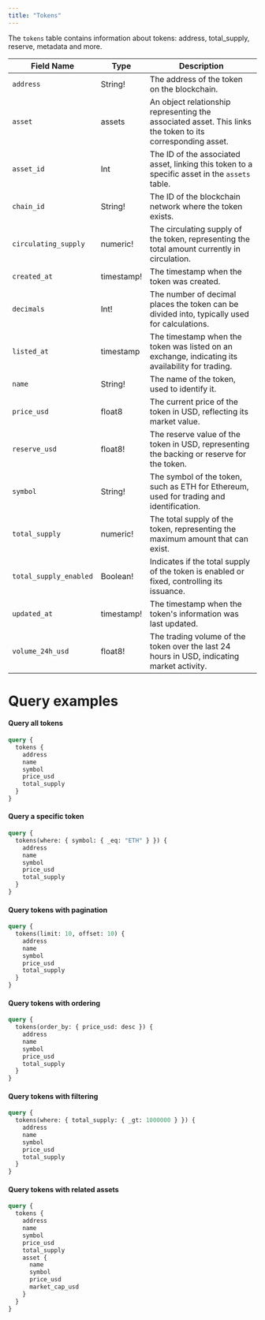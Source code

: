 ```yaml
---
title: "Tokens"
---
```


The `tokens` table contains information about tokens: address, total_supply, reserve, metadata and more. 

| Field Name                     | Type         | Description                                                                                   |
| -------------------------------| ------------ | --------------------------------------------------------------------------------------------- |
| `address`                       | String!      | The address of the token on the blockchain.                                                   |
| `asset`                         | assets       | An object relationship representing the associated asset. This links the token to its corresponding asset. |
| `asset_id`                      | Int          | The ID of the associated asset, linking this token to a specific asset in the `assets` table. |
| `chain_id`                      | String!      | The ID of the blockchain network where the token exists.                                      |
| `circulating_supply`            | numeric!     | The circulating supply of the token, representing the total amount currently in circulation.  |
| `created_at`                    | timestamp!   | The timestamp when the token was created.                                                     |
| `decimals`                      | Int!         | The number of decimal places the token can be divided into, typically used for calculations.  |
| `listed_at`                     | timestamp    | The timestamp when the token was listed on an exchange, indicating its availability for trading. |
| `name`                          | String!      | The name of the token, used to identify it.                                                   |
| `price_usd`                     | float8       | The current price of the token in USD, reflecting its market value.                           |
| `reserve_usd`                   | float8!      | The reserve value of the token in USD, representing the backing or reserve for the token.     |
| `symbol`                        | String!      | The symbol of the token, such as ETH for Ethereum, used for trading and identification.       |
| `total_supply`                  | numeric!     | The total supply of the token, representing the maximum amount that can exist.               |
| `total_supply_enabled`          | Boolean!     | Indicates if the total supply of the token is enabled or fixed, controlling its issuance.     |
| `updated_at`                    | timestamp!   | The timestamp when the token's information was last updated.                                  |
| `volume_24h_usd`                | float8!      | The trading volume of the token over the last 24 hours in USD, indicating market activity.    |



# Query examples

#### Query all tokens

```graphql
query {
  tokens {
    address
    name
    symbol
    price_usd
    total_supply
  }
}
```

#### Query a specific token

```graphql
query {
  tokens(where: { symbol: { _eq: "ETH" } }) {
    address
    name
    symbol
    price_usd
    total_supply
  }
}
```

#### Query tokens with pagination

```graphql
query {
  tokens(limit: 10, offset: 10) {
    address
    name
    symbol
    price_usd
    total_supply
  }
}
```

#### Query tokens with ordering

```graphql
query {
  tokens(order_by: { price_usd: desc }) {
    address
    name
    symbol
    price_usd
    total_supply
  }
}
```

#### Query tokens with filtering

```graphql
query {
  tokens(where: { total_supply: { _gt: 1000000 } }) {
    address
    name
    symbol
    price_usd
    total_supply
  }
}
```

#### Query tokens with related assets

```graphql
query {
  tokens {
    address
    name
    symbol
    price_usd
    total_supply
    asset {
      name
      symbol
      price_usd
      market_cap_usd
    }
  }
}
```



